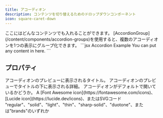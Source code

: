 ```yaml
---
title: アコーディオン
description: コンテンツを切り替えるためのドロップダウンコンポーネント
icon: square-caret-down
---
```


<Accordion title="I am an Accordion.">
  ここにはどんなコンテンツでも入れることができます。
  [AccordionGroup](/content/components/accordion-groups)を使用すると、複数のアコーディオンを1つの表示にグループ化できます。
</Accordion>

<RequestExample>
  ```jsx Accordion Example
  <Accordion title="I am an Accordion.">
    You can put any content in here.
  </Accordion>
  ```
</RequestExample>

## プロパティ

<ResponseField name="title" type="string" required>
  アコーディオンのプレビューに表示されるタイトル。
</ResponseField>

<ResponseField name="description" type="string">
  アコーディオンのプレビューでタイトルの下に表示される詳細。
</ResponseField>

<ResponseField name="defaultOpen" type="boolean" default="false">
  アコーディオンがデフォルトで開いているかどうか。
</ResponseField>

<ResponseField name="icon" type="string or svg">
  A [Font Awesome icon](https://fontawesome.com/icons)、[Lucide icon](https://lucide.dev/icons)、またはSVGコード
</ResponseField>

<ResponseField name="iconType" type="string">
  "regular"、"solid"、"light"、"thin"、"sharp-solid"、"duotone"、または"brands"のいずれか
</ResponseField>
